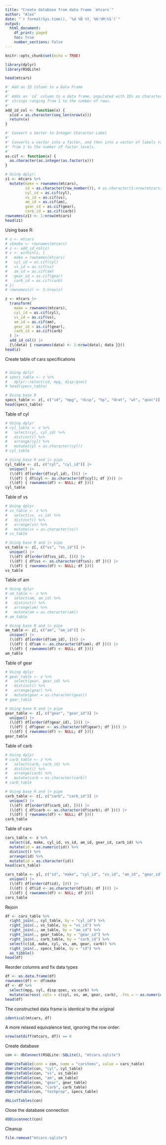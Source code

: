 ```yaml
---
title: "Create database from data frame `mtcars`"
author: "Alex"
date: "`r format(Sys.time(), '%d %B %Y, %H:%M:%S')`"
output: 
  html_document:
    df_print: paged
    toc: true
    number_sections: false
---
```


```r
knitr::opts_chunk$set(echo = TRUE)
```

```r
library(dplyr)
library(RSQLite)
```

```r
head(mtcars)
```

```r
#' Add an ID Column to a Data Frame
#' 
#' Adds an `id` column to a data frame, populated with IDs as character 
#' strings ranging from 1 to the number of rows.
#' 
add_id_col <- function(x) {
  x$id = as.character(seq_len(nrow(x)))
  return(x)
}
```

```r
#' Convert a Vector to Integer Character Label
#'
#' Converts a vector into a factor, and then into a vector of labels ranging 
#' from 1 to the number of factor levels.
#'
as.cif <- function(x) {
  as.character(as.integer(as.factor(x)))
}
```

```r
# Using dplyr:
z1 <- mtcars %>%
  mutate(make = rownames(mtcars),
         id = as.character(row_number()), # as.character(1:nrow(mtcars))
         cyl_id = as.cif(cyl),
         vs_id = as.cif(vs),
         am_id = as.cif(am),
         gear_id = as.cif(gear),
         carb_id = as.cif(carb))
rownames(z1) <- 1:nrow(mtcars)
head(z1)
```

Using base R:

```r
# z <- mtcars
# z$make <- rownames(mtcars)
# z <- add_id_col(z)
# z <- within(z, {
#   make = rownames(mtcars)
#   cyl_id = as.cif(cyl)
#   vs_id = as.cif(vs)
#   am_id = as.cif(am)
#   gear_id = as.cif(gear)
#   carb_id = as.cif(carb)
# })
# rownames(z) <- 1:nrow(z)

z <- mtcars |>
  transform(
    make = rownames(mtcars),
    cyl_id = as.cif(cyl),
    vs_id = as.cif(vs),
    am_id = as.cif(am),
    gear_id = as.cif(gear),
    carb_id = as.cif(carb)
  ) |>
  add_id_col() |>
  {\(data) { rownames(data) <- 1:nrow(data); data }}()
head(z)
```

Create table of cars specifications

```r

```

```r
# Using dplyr
# specs_table <- z %>%
#   dplyr::select(id, mpg, disp:qsec)
# head(specs_table)

# Using base R
specs_table <- z[, c("id", "mpg", "disp", "hp", "drat", "wt", "qsec")]
head(specs_table)
```

Table of cyl

```r
# Using dplyr
# cyl_table <- z %>%
#   select(cyl, cyl_id) %>%
#   distinct() %>%
#   arrange(cyl) %>%
#   mutate(cyl = as.character(cyl))
# cyl_table

# Using base R and |> pipe
cyl_table <- z[, c("cyl", "cyl_id")] |>
  unique() |>
  (\(df) df[order(df$cyl_id), ])() |>
  (\(df) { df$cyl <- as.character(df$cyl); df })() |>
  (\(df) { rownames(df) <- NULL; df })()
cyl_table
```

Table of vs

```r
# Using dplyr
# vs_table <- z %>%
#   select(vs, vs_id) %>%
#   distinct() %>%
#   arrange(vs) %>%
#   mutate(vs = as.character(vs))
# vs_table

# Using base R and |> pipe
vs_table <- z[, c("vs", "vs_id")] |>
  unique() |>
  (\(df) df[order(df$vs_id), ])() |>
  (\(df) { df$vs <- as.character(df$vs); df })() |>
  (\(df) { rownames(df) <- NULL; df })()
vs_table
```

Table of am

```r
# Using dplyr
# am_table <- z %>%
#   select(am, am_id) %>%
#   distinct() %>%
#   arrange(am) %>%
#   mutate(am = as.character(am))
# am_table

# Using base R and |> pipe
am_table <- z[, c("am", "am_id")] |>
  unique() |>
  (\(df) df[order(df$am_id), ])() |>
  (\(df) { df$am <- as.character(df$am); df })() |>
  (\(df) { rownames(df) <- NULL; df })()
am_table
```

Table of gear

```r
# Using dplyr
# gear_table <- z %>%
#   select(gear, gear_id) %>%
#   distinct() %>%
#   arrange(gear) %>%
#   mutate(gear = as.character(gear))
# gear_table

# Using base R and |> pipe
gear_table <- z[, c("gear", "gear_id")] |>
  unique() |>
  (\(df) df[order(df$gear_id), ])() |>
  (\(df) { df$gear <- as.character(df$gear); df })() |>
  (\(df) { rownames(df) <- NULL; df })()
gear_table
```

Table of carb

```r
# Using dplyr
# carb_table <- z %>%
#   select(carb, carb_id) %>%
#   distinct() %>%
#   arrange(carb) %>%
#   mutate(carb = as.character(carb))
# carb_table

# Using base R and |> pipe
carb_table <- z[, c("carb", "carb_id")] |>
  unique() |>
  (\(df) df[order(df$carb_id), ])() |>
  (\(df) { df$carb <- as.character(df$carb); df })() |>
  (\(df) { rownames(df) <- NULL; df })()
carb_table
```

Table of cars

```r
cars_table <- z %>%
  select(id, make, cyl_id, vs_id, am_id, gear_id, carb_id) %>%
  mutate(id = as.numeric(id)) %>%
  distinct() %>%
  arrange(id) %>%
  mutate(id = as.character(id))
head(cars_table)
```

```r
cars_table <- y[, c("id", "make", "cyl_id", "vs_id", "am_id", "gear_id", "carb_id")] |>
  unique() |>
  (\(df) df[order(df$id), ])() |>
  (\(df) { df$id <- as.character(df$id); df })() |>
  (\(df) { rownames(df) <- NULL; df })()
cars_table
```

Rejoin

```r
df <- cars_table %>% 
  right_join(., cyl_table, by = "cyl_id") %>% 
  right_join(., vs_table, by = "vs_id") %>% 
  right_join(., am_table, by = "am_id") %>%
  right_join(., gear_table, by = "gear_id") %>% 
  right_join(., carb_table, by = "carb_id") %>% 
  select(c(id, make, cyl, vs, am, gear, carb)) %>% 
  right_join(., specs_table, by = "id") %>%
  as_tibble()
head(df)
```

Reorder columns and fix data types

```r
df <- as.data.frame(df)
rownames(df) <- df$make
df <- df %>%
  select(mpg, cyl, disp:qsec, vs:carb) %>%
  mutate(across(.cols = c(cyl, vs, am, gear, carb), .fns = ~ as.numeric(.x)))
head(df)
```

The constructed data frame is identical to the original

```r
identical(mtcars, df)
```

A more relaxed equivalence test, ignoring the row order:

```r
nrow(setdiff(mtcars, df)) == 0
```

Create database

```r
con <- dbConnect(RSQLite::SQLite(), "mtcars.sqlite")
```

```r
dbWriteTable(conn = con, name = "caritems", value = cars_table)
dbWriteTable(con, "cyl", cyl_table)
dbWriteTable(con, "vs", vs_table)
dbWriteTable(con, "am", am_table)
dbWriteTable(con, "gear", gear_table)
dbWriteTable(con, "carb", carb_table)
dbWriteTable(con, "techprop", specs_table)
```

```r
dbListTables(con)
```

Close the database connection

```r
dbDisconnect(con)
```

Cleanup

```r
file.remove("mtcars.sqlite")
```
